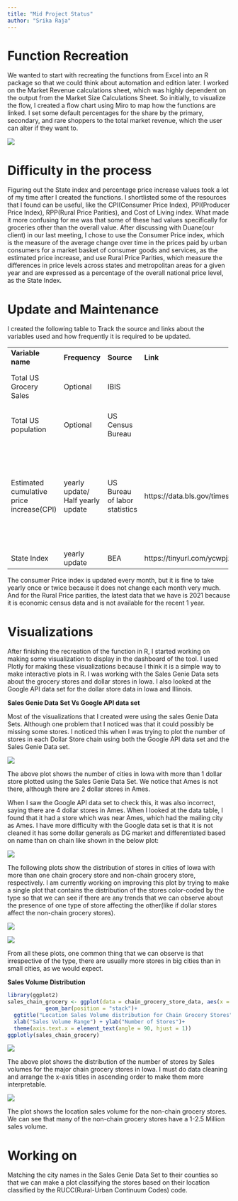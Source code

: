 ```yaml
---
title: "Mid Project Status"
author: "Srika Raja"
---
```


# Function Recreation

We wanted to start with recreating the functions from Excel into an R package so that we could think about automation and edition later. I worked on the Market Revenue calculations sheet, which was highly dependent on the output from the Market Size Calculations Sheet. So initially, to visualize the flow, I created a flow chart using Miro to map how the functions are linked. I set some default percentages for the share by the primary, secondary, and rare shoppers to the total market revenue, which the user can alter if they want to.

![](/posts/Mid%20Project%20updates/images/miro.png)

# Difficulty in the process

Figuring out the State index and percentage price increase values took a lot of my time after I created the functions. I shortlisted some of the resources that I found can be useful, like the CPI(Consumer Price Index), PPI(Producer Price Index), RPP(Rural Price Parities), and Cost of Living index. What made it more confusing for me was that some of these had values specifically for groceries other than the overall value. After discussing with Duane(our client) in our last meeting, I chose to use the Consumer Price index, which is the measure of the average change over time in the prices paid by urban consumers for a market basket of consumer goods and services, as the estimated price increase, and use Rural Price Parities, which measure the differences in price levels across states and metropolitan areas for a given year and are expressed as a percentage of the overall national price level, as the State Index.

# Update and Maintenance

I created the following table to Track the source and links about the variables used and how frequently it is required to be updated.

+------------------------------------------+-----------------------------------+-------------------------------+---------------------------------------------+----------------------------------------+
| **Variable name**                        | **Frequency**                     | **Source**                    | **Link**                                    | **Notes**                              |
+------------------------------------------+-----------------------------------+-------------------------------+---------------------------------------------+----------------------------------------+
| Total US Grocery Sales                   | Optional                          | IBIS                          |                                             | Default base year taken as 2022        |
+------------------------------------------+-----------------------------------+-------------------------------+---------------------------------------------+----------------------------------------+
| Total US population                      | Optional                          | US Census Bureau              |                                             | Default base year taken as 2022        |
+------------------------------------------+-----------------------------------+-------------------------------+---------------------------------------------+----------------------------------------+
| Estimated cumulative price increase(CPI) | yearly update/ Half yearly update | US Bureau of labor statistics | https://data.bls.gov/timeseries/CUUR0000SA0 | CPI in current year - CPI in base year |
|                                          |                                   |                               |                                             |                                        |
|                                          |                                   |                               |                                             | For now defaulting as 7 for 2023       |
+------------------------------------------+-----------------------------------+-------------------------------+---------------------------------------------+----------------------------------------+
| State Index                              | yearly update                     | BEA                           | https://tinyurl.com/ycwpjzwz                |                                        |
+------------------------------------------+-----------------------------------+-------------------------------+---------------------------------------------+----------------------------------------+

The consumer Price index is updated every month, but it is fine to take yearly once or twice because it does not change each month very much. And for the Rural Price parities, the latest data that we have is 2021 because it is economic census data and is not available for the recent 1 year.

# Visualizations

After finishing the recreation of the function in R, I started working on making some visualization to display in the dashboard of the tool. I used Plotly for making these visualizations because I think it is a simple way to make interactive plots in R. I was working with the Sales Genie Data sets about the grocery stores and dollar stores in Iowa. I also looked at the Google API data set for the dollar store data in Iowa and Illinois.

**Sales Genie Data Set Vs Google API data set**

Most of the visualizations that I created were using the sales Genie Data Sets. Although one problem that I noticed was that it could possibly be missing some stores. I noticed this when I was trying to plot the number of stores in each Dollar Store chain using both the Google API data set and the Sales Genie Data set.

![](/posts/Mid%20Project%20updates/images/dollarstoremailingcity.png)

The above plot shows the number of cities in Iowa with more than 1 dollar store plotted using the Sales Genie Data Set. We notice that Ames is not there, although there are 2 dollar stores in Ames.

When I saw the Google API data set to check this, it was also incorrect, saying there are 4 dollar stores in Ames. When I looked at the data table, I found that it had a store which was near Ames, which had the mailing city as Ames. I have more difficulty with the Google data set is that it is not cleaned it has some dollar generals as DG market and differentiated based on name than on chain like shown in the below plot:

![](/posts/Mid%20Project%20updates/images/dollarstoregoogle.png)

The following plots show the distribution of stores in cities of Iowa with more than one chain grocery store and non-chain grocery store, respectively. I am currently working on improving this plot by trying to make a single plot that contains the distribution of the stores color-coded by the type so that we can see if there are any trends that we can observe about the presence of one type of store affecting the other(like if dollar stores affect the non-chain grocery stores).

![](/posts/Mid%20Project%20updates/images/chaingrocerylocation.png)

![](/posts/Mid%20Project%20updates/images/nonchaingrocerylocation.png)

From all these plots, one common thing that we can observe is that irrespective of the type, there are usually more stores in big cities than in small cities, as we would expect.

**Sales Volume Distribution**

```r
library(ggplot2)
sales_chain_grocery <- ggplot(data = chain_grocery_store_data, aes(x = Location_Sales_Volume_Range, fill = Company_Name)) +
            geom_bar(position = "stack")+
  ggtitle("Location Sales Volume distribution for Chain Grocery Stores") +
  xlab("Sales Volume Range") + ylab("Number of Stores")+
  theme(axis.text.x = element_text(angle = 90, hjust = 1))
ggplotly(sales_chain_grocery)
```

![](/posts/Mid%20Project%20updates/images/sales_volume_for_chain_grocery.png)

The above plot shows the distribution of the number of stores by Sales volumes for the major chain grocery stores in Iowa. I must do data cleaning and arrange the x-axis titles in ascending order to make them more interpretable.

![](/posts/Mid%20Project%20updates/images/sales_volume_for_non_chain_grocery.png)

The plot shows the location sales volume for the non-chain grocery stores. We can see that many of the non-chain grocery stores have a 1-2.5 Million sales volume.

# Working on

Matching the city names in the Sales Genie Data Set to their counties so that we can make a plot classifying the stores based on their location classified by the RUCC(Rural-Urban Continuum Codes) code.
